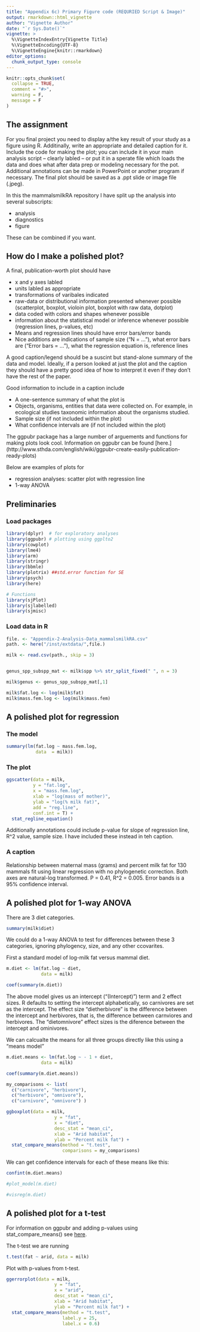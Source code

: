 ```yaml
---
title: "Appendix 6c) Primary Figure code (REQURIED Script & Image)"
output: rmarkdown::html_vignette
author: "Vignette Author"
date: "`r Sys.Date()`"
vignette: >
  %\VignetteIndexEntry{Vignette Title}
  %\VignetteEncoding{UTF-8}
  %\VignetteEngine{knitr::rmarkdown}
editor_options: 
  chunk_output_type: console
---
```


```r
knitr::opts_chunk$set(
  collapse = TRUE,
  comment = "#>",
  warning = F,
  message = F
)
```



## The assignment

For you final project you need to display a/the key result of your study as a figure using R. Additinally, write an appropriate and detailed caption for it.  Include the code for making the plot; you can include it in your main analysis script -- clearly labled -- or put it in a sperate file which loads the data and does what after data prep or modeling necessary for the pot.  Additional annotations can be made in PowerPoint or another program if necessary.  The final plot should be saved as a .ppt slide or image file (.jpeg).


In this the mammalsmilkRA repository I have split up the analysis into several subscripts:

* analysis
* diagnostics
* figure

These can be combined if you want.

## How do I make a polished plot?

A final, publication-worth plot should have

* x and y axes labled
* units labled as appropriate
* transformations of varibales indicated
* raw-data or distributional information presented whenever possible (scatterplot, boxplot, violoin plot, boxplot with raw data, dotplot)
* data coded with colors and shapes whenever possible
* information about the statistical model or inference whenever possible (regression lines, p-values, etc)
* Means and regression lines should have error bars/error bands
* Nice additions are indications of sample size ("N = ..."), what error bars are ("Error bars = ..."), what the regression equation is, reference lines

A good caption/legend should be a suscint but stand-alone summary of the data and model.  Ideally, if a person looked at just the plot and the caption they should have a pretty good idea of how to interpret it even if they don't have the rest of the paper.  


Good information to include in a caption include

* A one-sentence summary of what the plot is
* Objects, organisms, entities that data were collected on.  For example, in ecological studies taxonomic information about the organisms studied.
* Sample size (if not included within the plot)
* What confidence intervals are (if not included within the plot)


The ggpubr package has a large number of arguements and functions for making plots look cool. Information on ggpubr can be found [here.]
(http://www.sthda.com/english/wiki/ggpubr-create-easily-publication-ready-plots)

Below are examples of plots for 

* regression analyses: scatter plot with regression line
* 1-way ANOVA


## Preliminaries

### Load packages
```r
library(dplyr)  # for exploratory analyses
library(ggpubr) # plotting using ggplto2
library(cowplot)
library(lme4)
library(arm)
library(stringr) 
library(bbmle)
library(plotrix) ##std.error function for SE
library(psych)
library(here)

# Functions
library(sjPlot)
library(sjlabelled)
library(sjmisc)
```


### Load data in R
```r
file. <- "Appendix-2-Analysis-Data_mammalsmilkRA.csv"
path. <- here("/inst/extdata/",file.)

milk <- read.csv(path., skip = 3)


genus_spp_subspp_mat <- milk$spp %>% str_split_fixed(" ", n = 3)

milk$genus <- genus_spp_subspp_mat[,1]
```


```r
milk$fat.log <- log(milk$fat)
milk$mass.fem.log <- log(milk$mass.fem)
```



## A polished plot for regression


### The model
```r
summary(lm(fat.log ~ mass.fem.log,
           data  = milk))
```


### The plot

```r
ggscatter(data = milk,
          y = "fat.log",
          x = "mass.fem.log",
          xlab = "log(mass of mother)",
          ylab = "log(% milk fat)",
          add = "reg.line",
          conf.int = T) +
  stat_regline_equation()
```

Additionally annotations could include
p-value for slope of regression line, R^2 value, sample size.  I have included these instead in teh caption.

### A caption

Relationship between maternal mass (grams) and percent milk fat for 130 mammals fit using linear regression with no phylogenetic correction.  Both axes are natural-log transformed.  P = 0.41, R^2 = 0.005.  Error bands is a 95% confidence interval.



## A polished plot for 1-way ANOVA

There are 3 diet categories.
```r
summary(milk$diet)
```

We could do a 1-way ANOVA to test for differences between these 3 categories, ignoring phylogency, size, and any other ccovarites.


First a standard model of log-milk fat versus mammal diet.
```r
m.diet <- lm(fat.log ~ diet, 
             data = milk)

coef(summary(m.diet))
```

The above model gives us an intercept ("(Intercept)") term and 2 effect sizes.  R defaults to setting the intercept alphabetically, so carnivores are set as the intercept.  The effect size "dietherbivore" is the difference between the intercept and herbivores, that is, the difference between  carnviores and herbivores. The "dietomnivore" effect sizes is the diference between the intercept and ominivores.

We can calcualte the means for all three groups directly like this using a "means model"


```r
m.diet.means <- lm(fat.log ~ - 1 + diet, 
             data = milk)

coef(summary(m.diet.means))
```


```r
my_comparisons <- list(
  c("carnivore", "herbivore"), 
  c("herbivore", "omnivore"), 
  c("carnivore", "omnivore") )

ggboxplot(data = milk,
                  y = "fat",
                  x = "diet",
                  desc_stat = "mean_ci",
                  xlab = "Arid habitat",
                  ylab = "Percent milk fat") +
  stat_compare_means(method = "t.test",
                     comparisons = my_comparisons)
```


We can get confidence intervals for each of these means like this:
```r
confint(m.diet.means)
```

```r
#plot_model(m.diet)

#visreg(m.diet)
```

## A polished plot for a t-test

For information on ggpubr and adding p-values using stat_compare_means() see [here](http://www.sthda.com/english/articles/24-ggpubr-publication-ready-plots/76-add-p-values-and-significance-levels-to-ggplots/).


The t-test we are running
```r
t.test(fat ~ arid, data = milk)
```

Plot with p-values from t-test.
```r
ggerrorplot(data = milk,
                  y = "fat",
                  x = "arid",
                  desc_stat = "mean_ci",
                  xlab = "Arid habitat",
                  ylab = "Percent milk fat") +
  stat_compare_means(method = "t.test",
                     label.y = 25,
                     label.x = 0.6)
```


